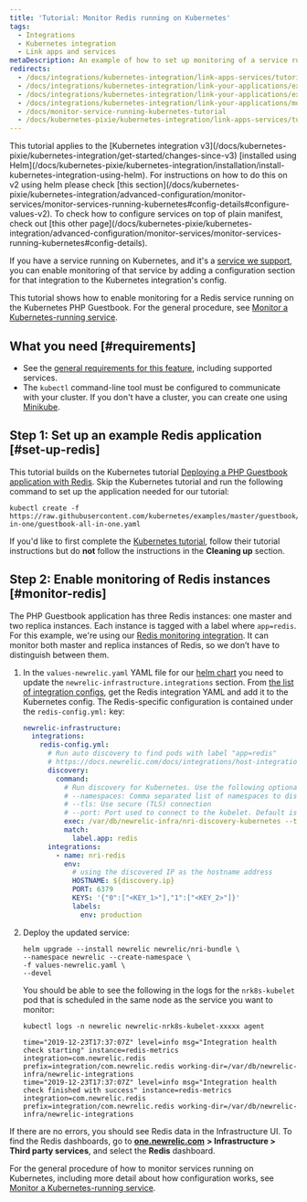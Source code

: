 ```yaml
---
title: 'Tutorial: Monitor Redis running on Kubernetes'
tags:
  - Integrations
  - Kubernetes integration
  - Link apps and services
metaDescription: An example of how to set up monitoring of a service running on Kubernetes.
redirects:
  - /docs/integrations/kubernetes-integration/link-apps-services/tutorial-monitor-redis-running-kubernetes
  - /docs/integrations/kubernetes-integration/link-your-applications/example-monitoring-service-redis-running-kubernetes
  - /docs/integrations/kubernetes-integration/link-your-applications/example-how-monitor-service-redis-running-kubernetes
  - /docs/integrations/kubernetes-integration/link-your-applications/monitor-service-running-kubernetes-tutorial
  - /docs/monitor-service-running-kubernetes-tutorial
  - /docs/kubernetes-pixie/kubernetes-integration/link-apps-services/tutorial-monitor-redis-running-kubernetes
---
```


<Callout variant="tip">
  This tutorial applies to the [Kubernetes integration v3](/docs/kubernetes-pixie/kubernetes-integration/get-started/changes-since-v3) [installed using Helm](/docs/kubernetes-pixie/kubernetes-integration/installation/install-kubernetes-integration-using-helm). For instructions on how to do this on v2 using helm please check [this section](/docs/kubernetes-pixie/kubernetes-integration/advanced-configuration/monitor-services/monitor-services-running-kubernetes#config-details#configure-values-v2). To check how to configure services on top of plain manifest, check out [this other page](/docs/kubernetes-pixie/kubernetes-integration/advanced-configuration/monitor-services/monitor-services-running-kubernetes#config-details).
</Callout>

If you have a service running on Kubernetes, and it's a [service we support](/docs/monitor-service-running-kubernetes#integration-configs), you can enable monitoring of that service by adding a configuration section for that integration to the Kubernetes integration's config.

This tutorial shows how to enable monitoring for a Redis service running on the Kubernetes PHP Guestbook. For the general procedure, see [Monitor a Kubernetes-running service](/docs/monitor-service-running-kubernetes).

## What you need [#requirements]

* See the [general requirements for this feature](/docs/monitor-service-running-kubernetes#requirements), including supported services.
* The `kubectl` command-line tool must be configured to communicate with your cluster. If you don't have a cluster, you can create one using [Minikube](https://kubernetes.io/docs/setup/minikube).

## Step 1: Set up an example Redis application [#set-up-redis]

This tutorial builds on the Kubernetes tutorial [Deploying a PHP Guestbook application with Redis](https://kubernetes.io/docs/tutorials/stateless-application/guestbook/). Skip the Kubernetes tutorial and run the following command to set up the application needed for our tutorial:

```shell
kubectl create -f https://raw.githubusercontent.com/kubernetes/examples/master/guestbook/all-in-one/guestbook-all-in-one.yaml
```

If you'd like to first complete the [Kubernetes tutorial](https://kubernetes.io/docs/tutorials/stateless-application/guestbook/), follow their tutorial instructions but do **not** follow the instructions in the **Cleaning up** section.

## Step 2: Enable monitoring of Redis instances [#monitor-redis]

The PHP Guestbook application has three Redis instances: one master and two replica instances. Each instance is tagged with a label where `app=redis`. For this example, we're using our [Redis monitoring integration](/docs/integrations/host-integrations/host-integrations-list/redis-monitoring-integration). It can monitor both master and replica instances of Redis, so we don’t have to distinguish between them.

1. In the `values-newrelic.yaml` YAML file for our [helm chart](/docs/kubernetes-pixie/kubernetes-integration/installation/install-kubernetes-integration-using-helm) you need to update the `newrelic-infrastructure.integrations` section. From [the list of integration configs](/docs/monitor-service-running-kubernetes#integration-configs), get the Redis integration YAML and add it to the Kubernetes config. The Redis-specific configuration is contained under the `redis-config.yml:` key:

   ```yaml
   newrelic-infrastructure:
     integrations:
       redis-config.yml:
         # Run auto discovery to find pods with label "app=redis"
         # https://docs.newrelic.com/docs/integrations/host-integrations/installation/container-auto-discovery
         discovery:
           command:
             # Run discovery for Kubernetes. Use the following optional arguments:
             # --namespaces: Comma separated list of namespaces to discover pods on
             # --tls: Use secure (TLS) connection
             # --port: Port used to connect to the kubelet. Default is 10255
             exec: /var/db/newrelic-infra/nri-discovery-kubernetes --tls --port 10250
             match:
               label.app: redis
         integrations:
           - name: nri-redis
             env:
               # using the discovered IP as the hostname address
               HOSTNAME: ${discovery.ip}
               PORT: 6379
               KEYS: '{"0":["<KEY_1>"],"1":["<KEY_2>"]}'
               labels:
                 env: production
   ```

2. Deploy the updated service:

   ```shell
   helm upgrade --install newrelic newrelic/nri-bundle \
   --namespace newrelic --create-namespace \
   -f values-newrelic.yaml \
   --devel
   ```

   You should be able to see the following in the logs for the `nrk8s-kubelet` pod that is scheduled in the same node as the service you want to monitor:

   ```shell
   kubectl logs -n newrelic newrelic-nrk8s-kubelet-xxxxx agent
   ```

   ```
   time="2019-12-23T17:37:07Z" level=info msg="Integration health check starting" instance=redis-metrics integration=com.newrelic.redis prefix=integration/com.newrelic.redis working-dir=/var/db/newrelic-infra/newrelic-integrations
   time="2019-12-23T17:37:07Z" level=info msg="Integration health check finished with success" instance=redis-metrics integration=com.newrelic.redis prefix=integration/com.newrelic.redis working-dir=/var/db/newrelic-infra/newrelic-integrations
   ```

If there are no errors, you should see Redis data in the Infrastructure UI. To find the Redis dashboards, go to [**one.newrelic.com**](http://one.newrelic.com) **> Infrastructure > Third party services**, and select the **Redis** dashboard.

For the general procedure of how to monitor services running on Kubernetes, including more detail about how configuration works, see [Monitor a Kubernetes-running service](/docs/monitor-service-running-kubernetes).
